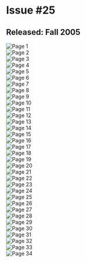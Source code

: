 # Issue #25
## Released: Fall 2005

![Page 1](/img/wiki/ytv/whoa_magazine/issue_25/1.jpg)  
![Page 2](/img/wiki/ytv/whoa_magazine/issue_25/2.jpg)  
![Page 3](/img/wiki/ytv/whoa_magazine/issue_25/3.jpg)  
![Page 4](/img/wiki/ytv/whoa_magazine/issue_25/4.jpg)  
![Page 5](/img/wiki/ytv/whoa_magazine/issue_25/5.jpg)  
![Page 6](/img/wiki/ytv/whoa_magazine/issue_25/6.jpg)  
![Page 7](/img/wiki/ytv/whoa_magazine/issue_25/7.jpg)  
![Page 8](/img/wiki/ytv/whoa_magazine/issue_25/8.jpg)  
![Page 9](/img/wiki/ytv/whoa_magazine/issue_25/9.jpg)  
![Page 10](/img/wiki/ytv/whoa_magazine/issue_25/10.jpg)  
![Page 11](/img/wiki/ytv/whoa_magazine/issue_25/11.jpg)  
![Page 12](/img/wiki/ytv/whoa_magazine/issue_25/12.jpg)  
![Page 13](/img/wiki/ytv/whoa_magazine/issue_25/13.jpg)  
![Page 14](/img/wiki/ytv/whoa_magazine/issue_25/14.jpg)  
![Page 15](/img/wiki/ytv/whoa_magazine/issue_25/15.jpg)  
![Page 16](/img/wiki/ytv/whoa_magazine/issue_25/16.jpg)  
![Page 17](/img/wiki/ytv/whoa_magazine/issue_25/17.jpg)  
![Page 18](/img/wiki/ytv/whoa_magazine/issue_25/18.jpg)  
![Page 19](/img/wiki/ytv/whoa_magazine/issue_25/19.jpg)  
![Page 20](/img/wiki/ytv/whoa_magazine/issue_25/20.jpg)  
![Page 21](/img/wiki/ytv/whoa_magazine/issue_25/21.jpg)  
![Page 22](/img/wiki/ytv/whoa_magazine/issue_25/22.jpg)  
![Page 23](/img/wiki/ytv/whoa_magazine/issue_25/23.jpg)  
![Page 24](/img/wiki/ytv/whoa_magazine/issue_25/24.jpg)  
![Page 25](/img/wiki/ytv/whoa_magazine/issue_25/25.jpg)  
![Page 26](/img/wiki/ytv/whoa_magazine/issue_25/26.jpg)  
![Page 27](/img/wiki/ytv/whoa_magazine/issue_25/27.jpg)  
![Page 28](/img/wiki/ytv/whoa_magazine/issue_25/28.jpg)  
![Page 29](/img/wiki/ytv/whoa_magazine/issue_25/29.jpg)  
![Page 30](/img/wiki/ytv/whoa_magazine/issue_25/30.jpg)  
![Page 31](/img/wiki/ytv/whoa_magazine/issue_25/31.jpg)  
![Page 32](/img/wiki/ytv/whoa_magazine/issue_25/32.jpg)  
![Page 33](/img/wiki/ytv/whoa_magazine/issue_25/33.jpg)  
![Page 34](/img/wiki/ytv/whoa_magazine/issue_25/34.jpg)  
